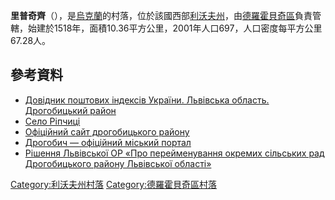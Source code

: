 {{coord|49|25|44|N|23|42|24|E|scale:100000|display=title}}

'''里普奇齊'''（{{lang-uk|Ріпчиці}}），是[[烏克蘭|烏克蘭]]的村落，位於該國西部[[利沃夫州|利沃夫州]]，由[[德羅霍貝奇區|德羅霍貝奇區]]負責管轄，始建於1518年，面積10.36平方公里，2001年人口697，人口密度每平方公里67.28人。

==參考資料==
*[http://www.uaidx.com/13/302/index Довідник поштових індексів України. Львівська область. Дрогобицький район] {{Wayback|url=http://www.uaidx.com/13/302/index |date=20160909185005 }}
* [http://gska2.rada.gov.ua/pls/z7502/A005?rdat1=21.06.2006&rf7571=19509 Село Ріпчиці]{{dead link|date=2018年4月 |bot=InternetArchiveBot |fix-attempted=yes }}
* [https://web.archive.org/web/20060924001826/http://rajon.drohobych.com.ua/ Офіційний сайт дрогобицького району]
* [http://www.drohobych.com Дрогобич — офіційний міський портал]
* [http://www.oblrada.lviv.ua/arhivtext.php?send=rsn5&par=722&item=722 Рішення Львівської ОР «Про перейменування окремих сільських рад Дрогобицького району Львівської області»]{{dead link|date=十一月 2017 |bot=InternetArchiveBot }}

{{DEFAULTSORT:Ріпчиці}}
[[Category:利沃夫州村落|Category:利沃夫州村落]]
[[Category:德羅霍貝奇區村落|Category:德羅霍貝奇區村落]]


{{Lviv-geo-stub}}